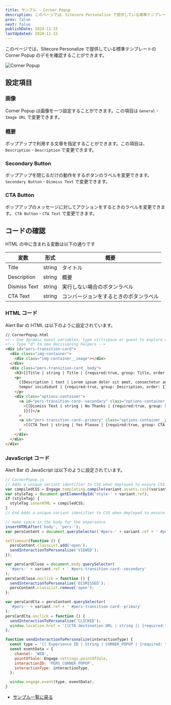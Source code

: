 ```yaml
---
title: サンプル - Corner Popup
description: このページでは、Sitecore Personalize で提供している標準テンプレートの Corner Popup のデモを確認することができます。
prev: false
next: false
publishDate: 2024-11-15
lastUpdated: 2024-11-15
---
```


このページでは、Sitecore Personalize で提供している標準テンプレートの Corner Popup のデモを確認することができます。

![Corner Popup](../../../assets/personalize/cornerpopup01.png)

## 設定項目

### 画像

Corner Popup は画像を一つ設定することができます。この項目は `General` - `Image URL` で変更できます。

### 概要

ポップアップで利用する文章を指定することができます。この項目は、`Description` - `Description` で変更できます。

### Secondary Button

ポップアップを閉じるだけの動作をするボタンのラベルを変更できます。 `Secondary Button` - `Dismiss Text` で変更できます。

### CTA Button

ポップアップのメッセージに対してアクションをするときのラベルを変更できます。 `CTA Button` - `CTA Text` で変更できます。

## コードの確認

HTML の中に含まれる変数は以下の通りです

| 変数         | 形式   | 概要                                   |
| ------------ | ------ | -------------------------------------- |
| Title        | string | タイトル                               |
| Description  | string | 概要                                   |
| Dismiss Text | string | 実行しない場合のボタンラベル           |
| CTA Text     | string | コンバージョンをするときのボタンラベル |

### HTML コード

Alert Bar の HTML は以下のように設定されています。

```html
// CornerPopup.html
<!-- Use dynamic Guest variables, type ctrl+space or guest to explore available entities.-->
<!-- Type "d" to see decisioning helpers -->
<div id="pers-transition-card">
  <div class="img-container">
    <div class="img-container__image"></div>
  </div>
  <div class="pers-transition-card__body">
    <h3>[[Title | string | Title | {required:true, group: Title, order: 1}]]</h3>
    <p>
      [[Description | text | Lorem ipsum dolor sit amet, consectetur adipiscing elit, sed do eiusmod
      tempor incididunt | {required:true, group: Description, order: 1}]]
    </p>
    <div class="options-container">
      <a id="pers-transition-card--secondary" class="options-container__secondary"
        >[[Dismiss Text | string | No Thanks | {required:true, group: Secondary Button, order:
        1}]]</a
      >
      <a id="pers-transition-card--primary" class="options-container__primary"
        >[[CTA Text | string | Yes Please | {required:true, group: CTA Button, order: 1}]]</a
      >
    </div>
  </div>
</div>
```

### JavaScript コード

Alert Bar の JavaScript は以下のように設定されています。

```js
// CornerPopup.js
// Adds a unique variant identifier to CSS when deployed to ensure CSS does not impact styling of other elements.
var compiledCSS = Engage.templating.compile(variant.assets.css)(variant);
var styleTag = document.getElementById('style-' + variant.ref);
if (styleTag) {
  styleTag.innerHTML = compiledCSS;
}
// End Adds a unique variant identifier to CSS when deployed to ensure CSS does not impact styling of other elements.

// make space in the body for the experience
insertHTMLAfter('body', 'pers-');
var persContent = document.querySelector('#pers-' + variant.ref + ' #pers-transition-card');

setTimeout(function () {
  persContent.classList.add('open');
  sendInteractionToPersonalize('VIEWED');
});

var persCardClose = document.body.querySelector(
  '#pers-' + variant.ref + ' #pers-transition-card--secondary'
);
persCardClose.onclick = function () {
  sendInteractionToPersonalize('DISMISSED');
  persContent.classList.remove('open');
};

var persCardCta = persContent.querySelector(
  '#pers-' + variant.ref + ' #pers-transition-card--primary'
);
persCardCta.onclick = function () {
  sendInteractionToPersonalize('CLICKED');
  window.location.href = '[[CTA destination URL | string || {required:true, group: CTA Button}]]';
};

function sendInteractionToPersonalize(interactionType) {
  const type = '[[ Experience ID | String | CORNER_POPUP | {required: true}]]_INTERACTION';
  const eventData = {
    channel: 'WEB',
    pointOfSale: Engage.settings.pointOfSale,
    interactionID: 'PERS_CORNER_POPUP',
    interactionType: interactionType,
  };

  window.engage.event(type, eventData);
}
```

- [サンプル一覧に戻る](/personalize/sample/)
